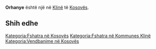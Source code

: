 {{Fshat në 
 | Emri                = Orhanye
 | EmriAlt                = 
 | NAME_SHORT_FORM=      
 | NAME_GENERIC=      
 | NAME_SORT_NAME_RO=      ORHANYE
 | FULL_NAME_RO = Orhanye
 | FULL_NAME_ND_RO=Orhanye
 | SORT_NAME_RG=ORHANYE
 | FULL_NAME_RG=Orhanye
 | FULL_NAME_ND_RG=Orhanye
 | SRP_NAME_SHORT_FORM=      
 | SRP_NAME_GENERIC=      
 | SRP_NAME_SORT_NAME_RO=      
 | SRP_FULL_NAME_RO = 
 | SRP_FULL_NAME_ND_RO=
 | SRP_SORT_NAME_RG=
 | SRP_FULL_NAME_RG=
 | SRP_FULL_NAME_ND_RG=
 | Emri (Rasa dhanore) = 
 | Figura              = 
 | Shteti              = Kosovo
 | Komuna              = Klinë
 | Kodi postar         = 
 | Sipërfaqja          = 

 | Popullsia           = 

 | Regj. i popullsisë  = 
 | Dend. e popullsisë  = 
 | Faqja zyrtare       = 
 <!--- Koordinatat ----> 
 | Gjerësia            = 42.231944
 | Gjatësia            = 21.259444
 | Lartësia            = 
}}
'''Orhanye''' është një [[]] në [[Klinë]] të [[Kosovës]].

<!-- == Gjeografia == -->
<!-- == Historia == -->
<!-- == Demografia == -->
== Shih edhe ==
{{Komuna Klinë}}
{{Kosovo-Administrata-Cung}}

[[Kategoria:Fshatra në Kosovës]]
[[Kategoria:Fshatra në Kommunes Klinë]]
[[Kategoria:Vendbanime në Kosovës]]